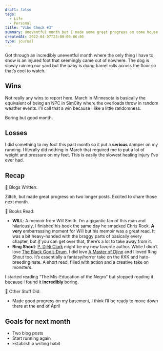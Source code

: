 ```yaml
---
draft: false
tags:
  - Life
  - Personal
title: "Vibe Check #3"
summary: Uneventful month but I made some great progress on some house projects.
createdAt: 2022-04-07T23:00:00-06:00
type: journal
---
```


Got through an incredibly uneventful month where the only thing I have to show is an injured foot that seemingly came out of nowhere. The dog is slowly ruining our yard but the baby is doing barrel rolls across the floor so that’s cool to watch.

## Wins

Not really any wins to report here. March in Minnesota is basically the equivalent of being an NPC in SimCity where the overloads throw in random weather events. I’ll call that a win because I like a little randomness.

Boring but good month.

## Losses

I did something to my foot this past month so it put a **serious** damper on my running. I literally did nothing in March that required me to put a lot of weight and pressure on my feet. This is easily the slowest healing injury I’ve ever had.

## Recap

📜 Blogs Written:

Ziltch, but made great progress on two longer posts. Excited to share those next month.

📖 Books Read:

- **WILL**: A memoir from Will Smith. I’m a gigantic fan of this man and hilariously, I finished his book the same day he smacked Chris Rock. **A very** embarrassing moment for Will but his memoir was a great read. It was a bit heavy-handed with the braggy parts of basically every chapter, but _if_ you can get over that, there’s a lot to take away from it.
- **Ring Shout**: [P. Djèlí Clark](https://www.google.com/search?client=firefox-b-1-d&sxsrf=APq-WBt8Lzi0m6x1_7hvst1ZHUXGZI4gGA:1649473759694&q=P.+Dj%C3%A8l%C3%AD+Clark&stick=H4sIAAAAAAAAAOPgE-LVT9c3NMwyTCrLyCnPVoJyDQory83TSrRkspOt9JPy87P1y4syS0pS8-LL84uyrRJLSzLyixaxCgToKbhkHV6Rc3itgnNOYlH2DlbGXexMHAwAVLZ7-VkAAAA&sa=X&ved=2ahUKEwjZ8ozMgIb3AhVaG80KHazMBoAQmxMoAXoECGQQAw) might be my new favorite author. While I didn’t love [The Black God’s Drum](https://www.goodreads.com/book/show/38118138-the-black-god-s-drums), I did love [A Master of Djinn](https://traekwells.com/bookshelf/a-master-of-djinn) and I loved Ring Shout too. It’s essentially a fantasy/horror take on the KKK and hate-breeding hate. A short read, filled with action and a creative take on monsters.

I started reading “The Mis-Education of the Negro” but stopped reading it because I found it **incredibly** boring.

🐜 Other Stuff Did:

- Made good progress on my basement, I think I’ll be ready to move down there at the end of April

## Goals for next month

- Two blog posts
- Start running again
- Establish a writing habit
